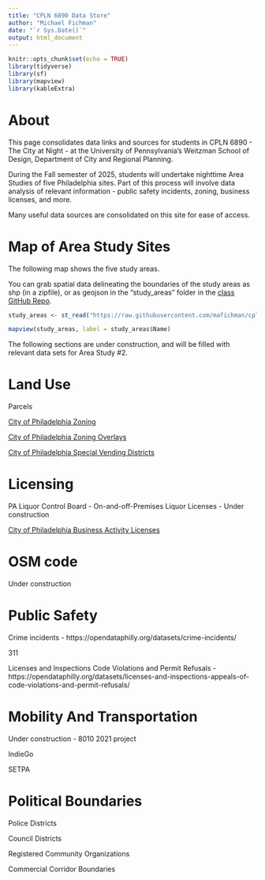 ```yaml
---
title: "CPLN 6890 Data Store"
author: "Michael Fichman"
date: "`r Sys.Date()`"
output: html_document
---
```


```r
knitr::opts_chunk$set(echo = TRUE)
library(tidyverse)
library(sf)
library(mapview)
library(kableExtra)
```

# About

This page consolidates data links and sources for students in CPLN 6890 - The City at Night - at the University of Pennsylvania's Weitzman School of Design, Department of City and Regional Planning.

During the Fall semester of 2025, students will undertake nighttime Area Studies of five Philadelphia sites. Part of this process will involve data analysis of relevant information - public safety incidents, zoning, business licenses, and more.

Many useful data sources are consolidated on this site for ease of access.

# Map of Area Study Sites

The following map shows the five study areas.

You can grab spatial data delineating the boundaries of the study areas as shp (in a zipfile), or as geojson in the "study_areas" folder in the [class GitHub Repo](https://github.com/mafichman/cpln_6890/tree/main/study_areas/2025).


```r
study_areas <- st_read("https://raw.githubusercontent.com/mafichman/cpln_6890/refs/heads/main/study_areas/2025/geojson/study_areas_2025.geojson")

mapview(study_areas, label = study_areas$Name)

```

The following sections are under construction, and will be filled with relevant data sets for Area Study #2.

# Land Use

Parcels

[City of Philadelphia Zoning](https://opendataphilly.org/datasets/zoning-base-districts/)

[City of Philadelphia Zoning Overlays](https://opendataphilly.org/datasets/zoning-overlays/)

[City of Philadelphia Special Vending Districts](https://opendataphilly.org/datasets/special-vending-districts/)

# Licensing

PA Liquor Control Board - On-and-off-Premises Liquor Licenses - Under construction

[City of Philadelphia Business Activity Licenses](https://opendataphilly.org/datasets/licenses-and-inspections-business-licenses/)

# OSM code

Under construction

# Public Safety

Crime incidents - https://opendataphilly.org/datasets/crime-incidents/

311

Licenses and Inspections Code Violations and Permit Refusals - https://opendataphilly.org/datasets/licenses-and-inspections-appeals-of-code-violations-and-permit-refusals/

# Mobility And Transportation

Under construction - 8010 2021 project

IndieGo

SETPA

# Political Boundaries

Police Districts

Council Districts

Registered Community Organizations

Commercial Corridor Boundaries